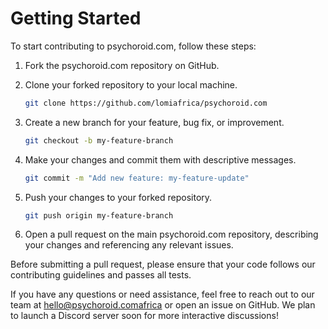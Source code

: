 # Getting Started

To start contributing to psychoroid.com, follow these steps:

1. Fork the psychoroid.com repository on GitHub.

2. Clone your forked repository to your local machine.
   ```bash
   git clone https://github.com/lomiafrica/psychoroid.com
   ```
3. Create a new branch for your feature, bug fix, or improvement.
   ```bash
   git checkout -b my-feature-branch
   ```
4. Make your changes and commit them with descriptive messages.
   ```bash
   git commit -m "Add new feature: my-feature-update"
   ```
5. Push your changes to your forked repository.
   ```bash
   git push origin my-feature-branch
   ```
6. Open a pull request on the main psychoroid.com repository, describing your changes and referencing any relevant issues.

Before submitting a pull request, please ensure that your code follows our contributing guidelines and passes all tests.

If you have any questions or need assistance, feel free to reach out to our team at [hello@psychoroid.comafrica](mailto:hello@psychoroid.comafrica) or open an issue on GitHub. We plan to launch a Discord server soon for more interactive discussions!